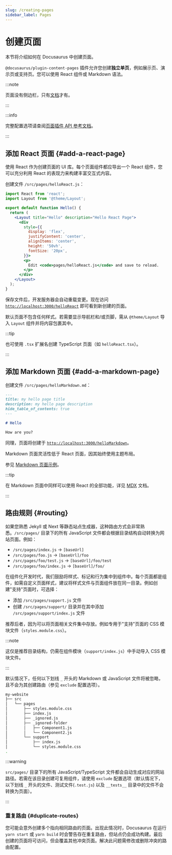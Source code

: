 ```yaml
---
slug: /creating-pages
sidebar_label: Pages
---
```


# 创建页面

本节将介绍如何在 Docusaurus 中创建页面。

`@docusaurus/plugin-content-pages` 插件允许您创建**独立单页**，例如展示页、演示页或支持页。您可以使用 React 组件或 Markdown 语法。

:::note

页面没有侧边栏，只有[文档](./docs/docs-introduction.mdx)才有。

:::

:::info

完整配置选项请查阅[页面插件 API 参考文档](./../api/plugins/plugin-content-pages.mdx)。

:::

## 添加 React 页面 {#add-a-react-page}

使用 React 作为创建页面的 UI 库。每个页面组件都应导出一个 React 组件，您可以充分利用 React 的表现力来构建丰富交互式内容。

创建文件 `/src/pages/helloReact.js`：

```jsx title="/src/pages/helloReact.js"
import React from 'react';
import Layout from '@theme/Layout';

export default function Hello() {
  return (
    <Layout title="Hello" description="Hello React Page">
      <div
        style={{
          display: 'flex',
          justifyContent: 'center',
          alignItems: 'center',
          height: '50vh',
          fontSize: '20px',
        }}>
        <p>
          Edit <code>pages/helloReact.js</code> and save to reload.
        </p>
      </div>
    </Layout>
  );
}
```

保存文件后，开发服务器会自动重载变更。现在访问 [`http://localhost:3000/helloReact`](http://localhost:3000/helloReact) 即可看到新创建的页面。

默认页面不包含任何样式。若需要显示导航栏和/或页脚，需从 `@theme/Layout` 导入 `Layout` 组件并将内容包裹其中。

:::tip

也可使用 `.tsx` 扩展名创建 TypeScript 页面（如 `helloReact.tsx`）。

:::

## 添加 Markdown 页面 {#add-a-markdown-page}

创建文件 `/src/pages/helloMarkdown.md`：

```md title="/src/pages/helloMarkdown.md"
---
title: my hello page title
description: my hello page description
hide_table_of_contents: true
---

# Hello

How are you?
```

同理，页面将创建于 [`http://localhost:3000/helloMarkdown`](http://localhost:3000/helloMarkdown)。

Markdown 页面灵活性低于 React 页面，因其始终使用主题布局。

参见 [Markdown 页面示例](/examples/markdownPageExample)。

:::tip

在 Markdown 页面中同样可以使用 React 的全部功能，详见 [MDX](https://mdxjs.com/) 文档。

:::

## 路由规则 {#routing}

如果您熟悉 Jekyll 或 Next 等静态站点生成器，这种路由方式会非常熟悉。`/src/pages/` 目录下的所有 JavaScript 文件都会根据目录结构自动转换为网站页面。例如：

- `/src/pages/index.js` → `[baseUrl]`
- `/src/pages/foo.js` → `[baseUrl]/foo`
- `/src/pages/foo/test.js` → `[baseUrl]/foo/test`
- `/src/pages/foo/index.js` → `[baseUrl]/foo/`

在组件化开发时代，我们鼓励将样式、标记和行为集中到组件中。每个页面都是组件，如需自定义页面样式，建议将样式文件与页面组件放在同一目录。例如创建"支持"页面时，可选择：

- 添加 `/src/pages/support.js` 文件
- 创建 `/src/pages/support/` 目录并在其中添加 `/src/pages/support/index.js` 文件

推荐后者，因为可以将页面相关文件集中存放。例如专用于"支持"页面的 CSS 模块文件（`styles.module.css`）。

:::note

这仅是推荐目录结构，仍需在组件模块（`support/index.js`）中手动导入 CSS 模块文件。

:::

默认情况下，任何以下划线 `_` 开头的 Markdown 或 JavaScript 文件将被忽略，且不会为其创建路由（参见 `exclude` 配置选项）。

```bash
my-website
├── src
│   └── pages
│       ├── styles.module.css
│       ├── index.js
│       ├── _ignored.js
│       ├── _ignored-folder
│       │   ├── Component1.js
│       │   └── Component2.js
│       └── support
│           ├── index.js
│           └── styles.module.css
.
```

:::warning

`src/pages/` 目录下的所有 JavaScript/TypeScript 文件都会自动生成对应的网站路径。若需在该目录创建可复用组件，请使用 `exclude` 配置选项（默认情况下，以下划线 `_` 开头的文件、测试文件(`.test.js`) 以及 `__tests__` 目录中的文件不会转换为页面）。

:::

### 重复路由 {#duplicate-routes}

您可能会意外创建多个指向相同路由的页面。出现此情况时，Docusaurus 在运行 `yarn start` 或 `yarn build` 时会警告存在重复路由，但站点仍会成功构建。最后创建的页面将可访问，但会覆盖其他冲突页面。解决此问题需修改或删除冲突的路由配置。